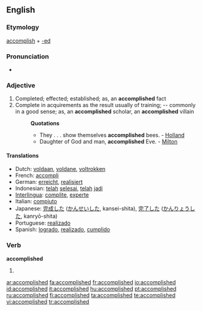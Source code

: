 ==English==
===Etymology===
[[accomplish]] + [[-ed]]

===Pronunciation===
*{{audio|en-us-accomplished.ogg|Audio (US)}}


===Adjective===
{{en-adj-more}}

#Completed; effected; established; as, an '''accomplished''' fact
#Complete in acquirements as the result usually of training; -- commonly in a good sense; as, an '''accomplished''' scholar, an '''accomplished''' villain
#:'''Quotations'''
#:*They . . . show themselves '''accomplished''' bees. - [[Holland]]
#:*Daughter of God and man, '''accomplished''' Eve. - [[Milton]]

====Translations====
*Dutch: [[voldaan]], [[voldane]], [[voltrokken]]
*French: [[accompli]]
*German: [[erreicht]], [[realisiert]]
*Indonesian: [[telah]] [[selesai]], [[telah]] [[jadi]]
*[[Interlingua]]: [[complite]], [[experte]]
*Italian: [[compiuto]]
*Japanese: [[完成]]した ([[かんせい]]した, kansei-shita), [[完了]]した ([[かんりょう]]した, kanryō-shita)
*Portuguese: [[realizado]]
*Spanish: [[logrado]], [[realizado]], [[cumplido]]

===Verb===
'''accomplished'''

# {{past of|[[accomplish]]}}

[[ar:accomplished]]
[[fa:accomplished]]
[[fr:accomplished]]
[[io:accomplished]]
[[id:accomplished]]
[[it:accomplished]]
[[hu:accomplished]]
[[pt:accomplished]]
[[ru:accomplished]]
[[fi:accomplished]]
[[ta:accomplished]]
[[te:accomplished]]
[[vi:accomplished]]
[[tr:accomplished]]